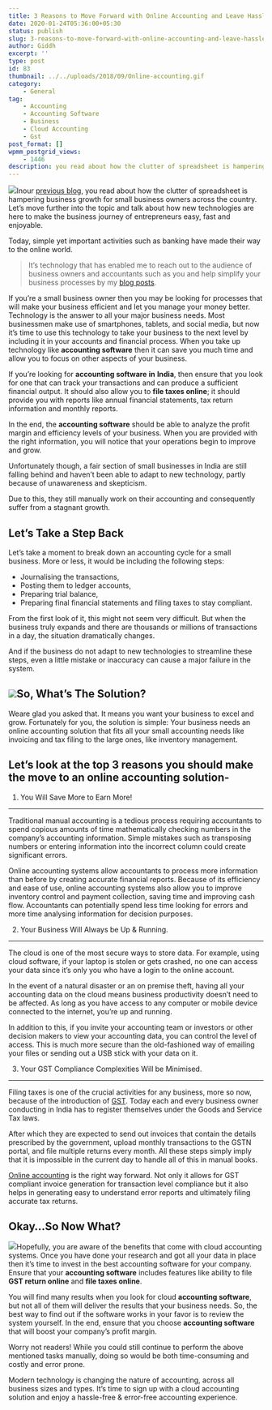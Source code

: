 ```yaml
---
title: 3 Reasons to Move Forward with Online Accounting and Leave Hassles of Manual Work Behind
date: 2020-01-24T05:36:00+05:30
status: publish
slug: 3-reasons-to-move-forward-with-online-accounting-and-leave-hassles-of-manual-work-behind
author: Giddh
excerpt: ''
type: post
id: 83
thumbnail: ../../uploads/2018/09/Online-accounting.gif
category:
    - General
tag:
    - Accounting
    - Accounting Software
    - Business
    - Cloud Accounting
    - Gst
post_format: []
wpmm_postgrid_views:
    - 1446
description: you read about how the clutter of spreadsheet is hampering business growth for small business owners across the country. Let’s move further into the topic and talk about how new technologies are here to make the business journey of 
---
```

<img class="wp-block-image size-large" src = "https://miro.medium.com/max/770/1*glLmamUk2T6Taz18wWDbgw.jpeg" />Inour [previous blog](https://giddh.com/blog/why-you-need-freedom-from-the-clutter-of-spreadsheets-97a31cdcd146), you read about how the clutter of spreadsheet is hampering business growth for small business owners across the country. Let’s move further into the topic and talk about how new technologies are here to make the business journey of entrepreneurs easy, fast and enjoyable.

Today, simple yet important activities such as banking have made their way to the online world.

> It’s technology that has enabled me to reach out to the audience of business owners and accountants such as you and help simplify your business processes by my [blog posts](https://giddh.com/blog/).

If you’re a small business owner then you may be looking for processes that will make your business efficient and let you manage your money better. Technology is the answer to all your major business needs. Most businessmen make use of smartphones, tablets, and social media, but now it’s time to use this technology to take your business to the next level by including it in your accounts and financial process. When you take up technology like **accounting software** then it can save you much time and allow you to focus on other aspects of your business.

If you’re looking for **accounting software** **in** **India**, then ensure that you look for one that can track your transactions and can produce a sufficient financial output. It should also allow you to **file taxes online**; it should provide you with reports like annual financial statements, tax return information and monthly reports.

In the end, the **accounting software** should be able to analyze the profit margin and efficiency levels of your business. When you are provided with the right information, you will notice that your operations begin to improve and grow.

Unfortunately though, a fair section of small businesses in India are still falling behind and haven’t been able to adapt to new technology, partly because of unawareness and skepticism.

Due to this, they still manually work on their accounting and consequently suffer from a stagnant growth.

Let’s Take a Step Back
----------------------

Let’s take a moment to break down an accounting cycle for a small business. More or less, it would be including the following steps:

- Journalising the transactions,
- Posting them to ledger accounts,
- Preparing trial balance,
- Preparing final financial statements and filing taxes to stay compliant.

From the first look of it, this might not seem very difficult. But when the business truly expands and there are thousands or millions of transactions in a day, the situation dramatically changes.

And if the business do not adapt to new technologies to streamline these steps, even a little mistake or inaccuracy can cause a major failure in the system.

<img class="wp-block-image size-large" src = "https://miro.medium.com/max/748/1*LvyLU_vF_NDqoBHcbqZvyg.jpeg" />So, What’s The Solution?
------------------------

Weare glad you asked that. It means you want your business to excel and grow. Fortunately for you, the solution is simple: Your business needs an online accounting solution that fits all your small accounting needs like invoicing and tax filing to the large ones, like inventory management.

Let’s look at the top 3 reasons you should make the move to an online accounting solution-
------------------------------------------------------------------------------------------

1. You Will Save More to Earn More!
-----------------------------------

Traditional manual accounting is a tedious process requiring accountants to spend copious amounts of time mathematically checking numbers in the company’s accounting information. Simple mistakes such as transposing numbers or entering information into the incorrect column could create significant errors.

Online accounting systems allow accountants to process more information than before by creating accurate financial reports. Because of its efficiency and ease of use, online accounting systems also allow you to improve inventory control and payment collection, saving time and improving cash flow. Accountants can potentially spend less time looking for errors and more time analysing information for decision purposes.

2. Your Business Will Always be Up &amp; Running.
-------------------------------------------------

The cloud is one of the most secure ways to store data. For example, using cloud software, if your laptop is stolen or gets crashed, no one can access your data since it’s only you who have a login to the online account.

In the event of a natural disaster or an on premise theft, having all your accounting data on the cloud means business productivity doesn’t need to be affected. As long as you have access to any computer or mobile device connected to the internet, you’re up and running.

In addition to this, if you invite your accounting team or investors or other decision makers to view your accounting data, you can control the level of access. This is much more secure than the old-fashioned way of emailing your files or sending out a USB stick with your data on it.

3. Your GST Compliance Complexities Will be Minimised.
------------------------------------------------------

Filing taxes is one of the crucial activities for any business, more so now, because of the introduction of [GST](https://giddh.com/gst). Today each and every business owner conducting in India has to register themselves under the Goods and Service Tax laws.

After which they are expected to send out invoices that contain the details prescribed by the government, upload monthly transactions to the GSTN portal, and file multiple returns every month. All these steps simply imply that it is impossible in the current day to handle all of this in manual books.

[Online accounting](https://giddh.com/) is the right way forward. Not only it allows for GST compliant invoice generation for transaction level compliance but it also helps in generating easy to understand error reports and ultimately filing accurate tax returns.

Okay…So Now What?
-----------------

<img class="wp-block-image size-large" src = "https://miro.medium.com/max/550/1*mf1h-iuTTjpfZ4htigry6w.gif" />Hopefully, you are aware of the benefits that come with cloud accounting systems. Once you have done your research and got all your data in place then it’s time to invest in the best accounting software for your company. Ensure that your **accounting software** includes features like ability to file **GST return online** and **file taxes online**.

You will find many results when you look for cloud **accounting software**, but not all of them will deliver the results that your business needs. So, the best way to find out if the software works in your favor is to review the system yourself. In the end, ensure that you choose **accounting software** that will boost your company’s profit margin.

Worry not readers! While you could still continue to perform the above mentioned tasks manually, doing so would be both time-consuming and costly and error prone.

Modern technology is changing the nature of accounting, across all business sizes and types. It’s time to sign up with a cloud accounting solution and enjoy a hassle-free &amp; error-free accounting experience.